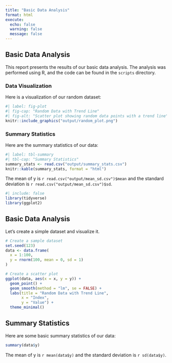 ```yaml
---
title: "Basic Data Analysis"
format: html
execute:
  echo: false
  warning: false
  message: false
---
```


## Basic Data Analysis

This report presents the results of our basic data analysis. The analysis was performed using R, and the code can be found in the `scripts` directory.

### Data Visualization

Here is a visualization of our random dataset:

```r
#| label: fig-plot
#| fig-cap: "Random Data with Trend Line"
#| fig-alt: "Scatter plot showing random data points with a trend line"
knitr::include_graphics("output/random_plot.png")
```

### Summary Statistics

Here are the summary statistics of our data:

```r
#| label: tbl-summary
#| tbl-cap: "Summary Statistics"
summary_stats <- read.csv("output/summary_stats.csv")
knitr::kable(summary_stats, format = "html")
```

The mean of y is `r read.csv("output/mean_sd.csv")$mean` and the standard deviation is `r read.csv("output/mean_sd.csv")$sd`.

```r
#| include: false
library(tidyverse)
library(ggplot2)
```

## Basic Data Analysis

Let's create a simple dataset and visualize it.

```r
# Create a sample dataset
set.seed(123)
data <- data.frame(
  x = 1:100,
  y = rnorm(100, mean = 0, sd = 1)
)

# Create a scatter plot
ggplot(data, aes(x = x, y = y)) +
  geom_point() +
  geom_smooth(method = "lm", se = FALSE) +
  labs(title = "Random Data with Trend Line",
       x = "Index",
       y = "Value") +
  theme_minimal()
```

## Summary Statistics

Here are some basic summary statistics of our data:

```r
summary(data$y)
```

The mean of y is `r mean(data$y)` and the standard deviation is `r sd(data$y)`.
